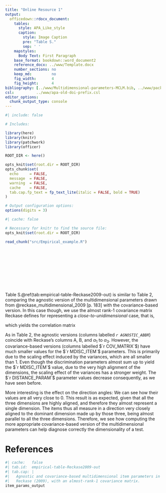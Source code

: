 ```yaml
---
title: "Online Resource 1"
output:
  officedown::rdocx_document:
    tables:
      style: APA_Like_style
      caption:
        style: Image Caption
        pre: "Table S."
        sep: ' '
    mapstyles:
      Body Text: First Paragraph
    base_format: bookdown::word_document2
    reference_docx: ../www/Template.docx
    number_sections: no
    keep_md:         no
    fig_width:       4
    fig_height:      4
bibliography: [../www/Multidimensional-parameters-MCLM.bib, ../www/packages.bib]
csl:          ../www/apa-old-doi-prefix.csl
editor_options: 
  chunk_output_type: console
---
```


```r
#| include: false

# Includes:

library(here)
library(knitr)
library(patchwork)
library(officer)

ROOT_DIR <- here()

opts_knit$set(root.dir = ROOT_DIR)
opts_chunk$set(
  echo     = FALSE,
  message  = FALSE,
  warning  = FALSE,
  cache    = FALSE,
  tab.cap.fp_text = fp_text_lite(italic = FALSE, bold = TRUE)
)

# Output configuration options:
options(digits = 3)
```

```r
#| cache: false

# Necessary for knitr to find the source file:
opts_knit$set(root.dir = ROOT_DIR)
```

```r
read_chunk("src/Empirical_example.R")
```

```r
```

```r
```

```r
```

```r
```

```r
```

```r
```

```r
```

```r
```

```r
```

```r
```

Table S.\@ref(tab:empirical-table-Reckase2009-out) is similar to Table 2,
comparing the agnostic version of the multidimensional parameters drawn from
@reckase_multidimensional_2009 [p. 183] with the covariance-based version.
In this case though, we use the almost rank-1 covariance matrix Reckase defines
for representing a *close-to-unidimensional* case, that is,

\begin{equation}
  `r cov_matrix_value_out`,
\end{equation}

which yields the correlation matrix

\begin{equation}
  `r cor_matrix_value_out`.
\end{equation}

As in Table 2, the agnostic versions (columns labelled _`r AGNOSTIC_ABBR`_)
coincide with Reckase's columns A, B, and $\alpha_1$ to $\alpha_3$.
However, the covariance-based versions (columns labelled $`r COV_MATRIX`$)
have much smaller values for the $`r MDISC_ITEM`$ parameters.
This is primarily due to the scaling effect induced by the variances,
which are all smaller than 1.
Even though the discrimination parameters almost sum up to yield
the $`r MDISC_ITEM`$ value, due to the very high alignment of the dimensions,
the scaling effect of the variances has a stronger weight.
The $`r DISTANCE_PARAM`$ parameter values decrease consequently,
as we have seen before.

More interesting is the effect on the direction angles:
We can see how their values are all very close to 0.
This result is as expected,
given that all the three dimensions are highly aligned,
and therefore they almost represent a single dimension.
The items thus all measure in a direction very closely aligned to the dominant
dimension made up by those three, being almost parallel to all the three
dimensions.
Therefore, we see how computing the more appropriate covariance-based version of
the multidimensional parameters can help diagnose correctly
the dimensionality of a test.

# References

::: {#refs}
:::

\newpage

```r
#| cache:   false
#| tab.id:  empirical-table-Reckase2009-out
#| tab.cap: |
#|   Agnostic and covariance-based multidimensional item parameters in
#|   Reckase (2009), with an almost-rank-1 covariance matrix.
item_params_output
```
